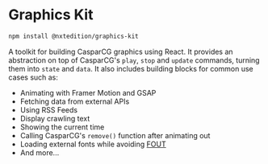 # Graphics Kit 

```bash
npm install @nxtedition/graphics-kit
```

A toolkit for building CasparCG graphics using React. It provides an abstraction on top of CasparCG's `play`, `stop` and `update` commands, turning them
into `state` and `data`. It also includes building blocks for common use cases such as:

- Animating with Framer Motion and GSAP
- Fetching data from external APIs
- Using RSS Feeds
- Display crawling text 
- Showing the current time
- Calling CasparCG's `remove()` function after animating out
- Loading external fonts while avoiding [FOUT](https://fonts.google.com/knowledge/glossary/fout)
- And more...

